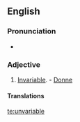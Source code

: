 ==English==

===Pronunciation===
* {{audio|en-us-unvariable.ogg|Audio (US)}}

===Adjective===
{{infl|en|adjective}}

# {{obsolete}} [[invariable|Invariable]]. - [[Donne]]

====Translations====
{{trans-see|invariable}}

[[te:unvariable]]
